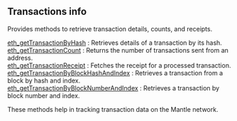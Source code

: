 
## Transactions info

Provides methods to retrieve transaction details, counts, and receipts.

[eth_getTransactionByHash](/mantle-api/transactionsinfo/eth_getTransactionByHash) : Retrieves details of a transaction by its hash. \
[eth_getTransactionCount](/mantle-api/transactionsinfo/eth_getTransactionCount) : Returns the number of transactions sent from an address. \
[eth_getTransactionReceipt](/mantle-api/transactionsinfo/eth_getTransactionReceipt) : Fetches the receipt for a processed transaction. \
[eth_getTransactionByBlockHashAndIndex](/mantle-api/transactionsinfo/eth_getTransactionByBlockHashAndIndex) : Retrieves a transaction from a block by hash and index. \
[eth_getTransactionByBlockNumberAndIndex](/mantle-api/transactionsinfo/eth_getTransactionByBlockNumberAndIndex) : Retrieves a transaction by block number and index.

These methods help in tracking transaction data on the Mantle network.

<Space h={16} />
<GetStarted />
